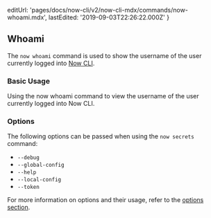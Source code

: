 
  editUrl: 'pages/docs/now-cli/v2/now-cli-mdx/commands/now-whoami.mdx',
  lastEdited: '2019-09-03T22:26:22.000Z'
}

## Whoami

The `now whoami` command is used to show the username of the user currently logged into [Now CLI](/download).

### Basic Usage

<Snippet dark text="now whoami" />
<Caption>Using the <InlineCode>now whoami</InlineCode> command to view the username of the user currently logged into Now CLI.</Caption>

### Options

The following options can be passed when using the `now secrets` command:

- `--debug`
- `--global-config`
- `--help`
- `--local-config`
- `--token`

For more information on options and their usage, refer to the [options section](#options).
